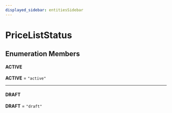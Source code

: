 ```yaml
---
displayed_sidebar: entitiesSidebar
---
```



# PriceListStatus

## Enumeration Members

#### ACTIVE

 **ACTIVE** = `"active"`

___

#### DRAFT

 **DRAFT** = `"draft"`
